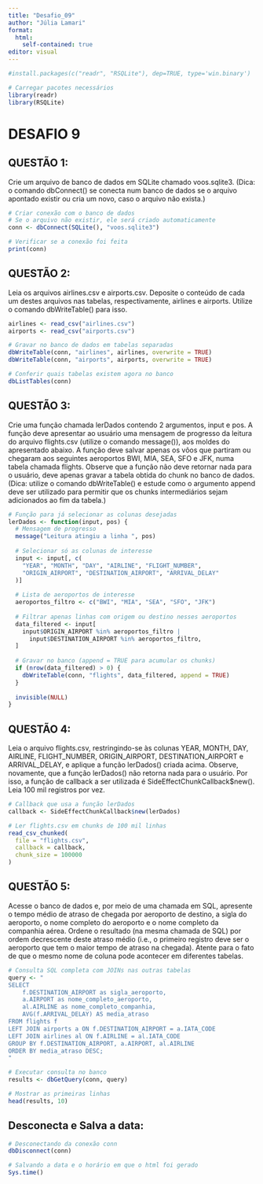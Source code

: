 ---
title: "Desafio_09"
author: "Júlia Lamari"
format: 
  html:
    self-contained: true
editor: visual
---

```{r}
#install.packages(c("readr", "RSQLite"), dep=TRUE, type='win.binary')
```
```{r}
# Carregar pacotes necessários
library(readr)
library(RSQLite)
```


# DESAFIO 9

## QUESTÃO 1:

Crie um arquivo de banco de dados em SQLite chamado voos.sqlite3. (Dica: o comando dbConnect() se conecta num banco de dados se o arquivo apontado existir ou cria um novo, caso o arquivo não exista.)
```{r}
# Criar conexão com o banco de dados
# Se o arquivo não existir, ele será criado automaticamente
conn <- dbConnect(SQLite(), "voos.sqlite3")

# Verificar se a conexão foi feita
print(conn)
```


## QUESTÃO 2:

Leia os arquivos airlines.csv e airports.csv. Deposite o conteúdo de cada um destes arquivos nas tabelas, respectivamente, airlines e airports. Utilize o comando dbWriteTable() para isso.
```{r}
airlines <- read_csv("airlines.csv")
airports <- read_csv("airports.csv")

# Gravar no banco de dados em tabelas separadas
dbWriteTable(conn, "airlines", airlines, overwrite = TRUE)
dbWriteTable(conn, "airports", airports, overwrite = TRUE)

# Conferir quais tabelas existem agora no banco
dbListTables(conn)
```


## QUESTÃO 3:

Crie uma função chamada lerDados contendo 2 argumentos, input e pos. A função deve apresentar ao usuário uma mensagem de progresso da leitura do arquivo flights.csv (utilize o comando message()), aos moldes do apresentado abaixo. A função deve salvar apenas os vôos que partiram ou chegaram aos seguintes aeroportos BWI, MIA, SEA, SFO e JFK, numa tabela chamada flights. Observe que a função não deve retornar nada para o usuário, deve apenas gravar a tabela obtida do chunk no banco de dados. (Dica: utilize o comando dbWriteTable() e estude como o argumento append deve ser utilizado para permitir que os chunks intermediários sejam adicionados ao fim da tabela.)

```{r}
# Função para já selecionar as colunas desejadas
lerDados <- function(input, pos) {
  # Mensagem de progresso
  message("Leitura atingiu a linha ", pos)
  
  # Selecionar só as colunas de interesse
  input <- input[, c(
    "YEAR", "MONTH", "DAY", "AIRLINE", "FLIGHT_NUMBER",
    "ORIGIN_AIRPORT", "DESTINATION_AIRPORT", "ARRIVAL_DELAY"
  )]
  
  # Lista de aeroportos de interesse
  aeroportos_filtro <- c("BWI", "MIA", "SEA", "SFO", "JFK")
  
  # Filtrar apenas linhas com origem ou destino nesses aeroportos
  data_filtered <- input[
    input$ORIGIN_AIRPORT %in% aeroportos_filtro |
      input$DESTINATION_AIRPORT %in% aeroportos_filtro, 
  ]
  
  # Gravar no banco (append = TRUE para acumular os chunks)
  if (nrow(data_filtered) > 0) {
    dbWriteTable(conn, "flights", data_filtered, append = TRUE)
  }
  
  invisible(NULL)
}
```

## QUESTÃO 4:

Leia o arquivo flights.csv, restringindo-se às colunas YEAR, MONTH, DAY, AIRLINE, FLIGHT_NUMBER, ORIGIN_AIRPORT, DESTINATION_AIRPORT e ARRIVAL_DELAY, e aplique a função lerDados() criada acima. Observe, novamente, que a função lerDados() não retorna nada para o usuário. Por isso, a função de callback a ser utilizada é SideEffectChunkCallback\$new(). Leia 100 mil registros por vez.
```{r}
# Callback que usa a função lerDados
callback <- SideEffectChunkCallback$new(lerDados)

# Ler flights.csv em chunks de 100 mil linhas
read_csv_chunked(
  file = "flights.csv",
  callback = callback,
  chunk_size = 100000
)
```


## QUESTÃO 5:

Acesse o banco de dados e, por meio de uma chamada em SQL, apresente o tempo médio de atraso de chegada por aeroporto de destino, a sigla do aeroporto, o nome completo do aeroporto e o nome completo da companhia aérea. Ordene o resultado (na mesma chamada de SQL) por ordem decrescente deste atraso médio (i.e., o primeiro registro deve ser o aeroporto que tem o maior tempo de atraso na chegada). Atente para o fato de que o mesmo nome de coluna pode acontecer em diferentes tabelas.

```{r}
# Consulta SQL completa com JOINs nas outras tabelas
query <- "
SELECT 
    f.DESTINATION_AIRPORT as sigla_aeroporto,
    a.AIRPORT as nome_completo_aeroporto,
    al.AIRLINE as nome_completo_companhia,
    AVG(f.ARRIVAL_DELAY) AS media_atraso
FROM flights f
LEFT JOIN airports a ON f.DESTINATION_AIRPORT = a.IATA_CODE
LEFT JOIN airlines al ON f.AIRLINE = al.IATA_CODE
GROUP BY f.DESTINATION_AIRPORT, a.AIRPORT, al.AIRLINE
ORDER BY media_atraso DESC;
"

# Executar consulta no banco
results <- dbGetQuery(conn, query)

# Mostrar as primeiras linhas
head(results, 10)
```

## Desconecta e Salva a data:
```{r}
# Desconectando da conexão conn
dbDisconnect(conn)

# Salvando a data e o horário em que o html foi gerado
Sys.time()
```
